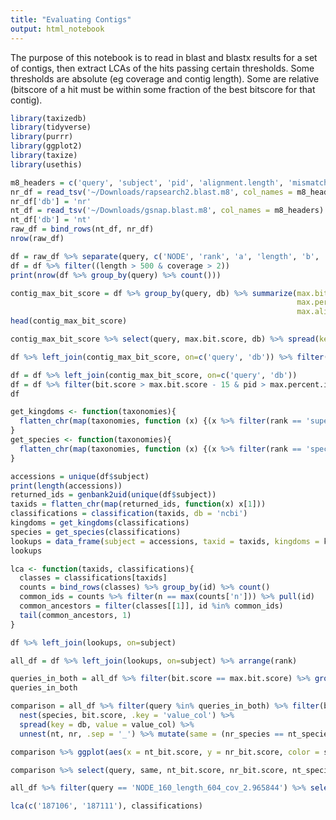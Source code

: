 ```yaml
---
title: "Evaluating Contigs"
output: html_notebook
---
```


The purpose of this notebook is to read in blast and blastx results for a set of contigs, then extract LCAs of the hits passing certain thresholds. Some thresholds are absolute (eg coverage and contig length). Some are relative (bitscore of a hit must be within some fraction of the best bitscore for that contig).

```r
library(taxizedb)
library(tidyverse)
library(purrr)
library(ggplot2)
library(taxize)
library(usethis)
```

```r
m8_headers = c('query', 'subject', 'pid', 'alignment.length', 'mismatches', 'gap.openings', 'query.start', 'query.end', 'subject.start', 'subject.end', 'E.value', 'bit.score')
nr_df = read_tsv('~/Downloads/rapsearch2.blast.m8', col_names = m8_headers)
nr_df['db'] = 'nr'
nt_df = read_tsv('~/Downloads/gsnap.blast.m8', col_names = m8_headers)
nt_df['db'] = 'nt'
raw_df = bind_rows(nt_df, nr_df)
nrow(raw_df)
```

```r
df = raw_df %>% separate(query, c('NODE', 'rank', 'a', 'length', 'b', 'coverage'), sep='_', remove = FALSE) %>% select(-a, -b, -NODE) %>% mutate(length = as.integer(length), coverage = as.numeric(coverage), rank = as.integer(rank))
df = df %>% filter((length > 500 & coverage > 2))
print(nrow(df %>% group_by(query) %>% count()))
```

```r
contig_max_bit_score = df %>% group_by(query, db) %>% summarize(max.bit.score = max(bit.score), 
                                                                max.percent.id = max(pid),
                                                                max.alignment.length = max(alignment.length))
head(contig_max_bit_score)
```

```r
contig_max_bit_score %>% select(query, max.bit.score, db) %>% spread(key = db, value = max.bit.score) %>% drop_na() %>% ggplot(aes(x=nr, y=nt)) + geom_point()
```

```r
df %>% left_join(contig_max_bit_score, on=c('query', 'db')) %>% filter(rank == 1)
```


```r
df = df %>% left_join(contig_max_bit_score, on=c('query', 'db'))
df = df %>% filter(bit.score > max.bit.score - 15 & pid > max.percent.id - 5)
df
```

```r
get_kingdoms <- function(taxonomies){
  flatten_chr(map(taxonomies, function (x) {(x %>% filter(rank == 'superkingdom'))[1,'name']}))
}
get_species <- function(taxonomies){
  flatten_chr(map(taxonomies, function (x) {(x %>% filter(rank == 'species'))[1,'name']}))
}
```

```r
accessions = unique(df$subject)
print(length(accessions))
returned_ids = genbank2uid(unique(df$subject))
taxids = flatten_chr(map(returned_ids, function(x) x[1]))
classifications = classification(taxids, db = 'ncbi')
kingdoms = get_kingdoms(classifications)
species = get_species(classifications)
lookups = data_frame(subject = accessions, taxid = taxids, kingdoms = kingdoms, species=species)
lookups
```

```r
lca <- function(taxids, classifications){
  classes = classifications[taxids]
  counts = bind_rows(classes) %>% group_by(id) %>% count()
  common_ids = counts %>% filter(n == max(counts['n'])) %>% pull(id)
  common_ancestors = filter(classes[[1]], id %in% common_ids)
  tail(common_ancestors, 1)
}
```

```r
df %>% left_join(lookups, on=subject)
```


```r
all_df = df %>% left_join(lookups, on=subject) %>% arrange(rank)
```

```r
queries_in_both = all_df %>% filter(bit.score == max.bit.score) %>% group_by(query, db) %>% count() %>% group_by(query) %>% count() %>% filter(nn > 1) %>% pull(query)
queries_in_both

comparison = all_df %>% filter(query %in% queries_in_both) %>% filter(bit.score == max.bit.score) %>% select(species, bit.score, query, db) %>% 
  nest(species, bit.score, .key = 'value_col') %>%
  spread(key = db, value = value_col) %>% 
  unnest(nt, nr, .sep = '_') %>% mutate(same = (nr_species == nt_species))

comparison %>% ggplot(aes(x = nt_bit.score, y = nr_bit.score, color = same)) + geom_point() + coord_fixed()
```

```r
comparison %>% select(query, same, nt_bit.score, nr_bit.score, nt_species, nr_species)
```

```r
all_df %>% filter(query == 'NODE_160_length_604_cov_2.965844') %>% select(alignment.length, mismatches, db, species, taxid)
```

```r
lca(c('187106', '187111'), classifications)
```

